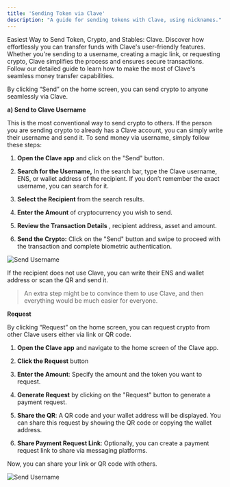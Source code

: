 ```yaml
---
title: 'Sending Token via Clave'
description: "A guide for sending tokens with Clave, using nicknames."
---
```


Easiest Way to Send Token, Crypto, and Stables: Clave. Discover how effortlessly you can transfer funds with Clave's user-friendly features. Whether you're sending to a username, creating a magic link, or requesting crypto, Clave simplifies the process and ensures secure transactions. Follow our detailed guide to learn how to make the most of Clave's seamless money transfer capabilities.

By clicking “Send” on the home screen, you can send crypto to anyone seamlessly via Clave.

**a) Send to Clave Username**

This is the most conventional way to send crypto to others. If the person you are sending crypto to already has a Clave account, you can simply write their username and send it. To send money via username, simply follow these steps: 

1. **Open the Clave app** and click on the "Send" button.
2. **Search for the Username,** In the search bar, type the Clave username, ENS, or wallet address of the recipient. If you don’t remember the exact username, you can search for it.

3. **Select the Recipient** from the search results. 

4. **Enter the Amount** of cryptocurrency you wish to send.

5. **Review the Transaction Details** , recipient address, asset and amount.

6. **Send the Crypto:** Click on the "Send" button and swipe to proceed with the transaction and complete biometric authentication.

![Send Username](./images/sendtoken1.png)

If the recipient does not use Clave, you can write their ENS and wallet address or scan the QR and send it.

> An extra step might be to convince them to use Clave, and then everything would be much easier for everyone.
> 

**Request**

By clicking “Request” on the home screen, you can request crypto from other Clave users either via link or QR code.






1. **Open the Clave app** and navigate to the home screen of the Clave app.

2. **Click the Request** button

3. **Enter the Amount**: Specify the amount and the token you want to request.

4. **Generate Request** by clicking on the "Request" button to generate a payment request.

5. **Share the QR**: A QR code and your wallet address will be displayed. You can share this request by showing the QR code or copying the wallet address.


6. **Share Payment Request Link**: Optionally, you can create a payment request link to share via messaging platforms.


Now, you can share your link or QR code with others.

![Send Username](./images/sendtoken3.png)
